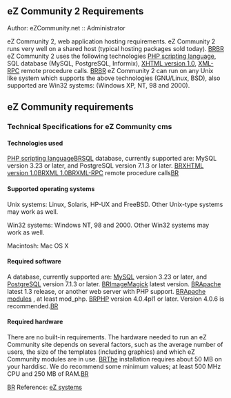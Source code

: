 == eZ Community 2 Requirements ==

Author: eZCommunity.net :: Administrator

eZ Community 2, web application hosting requirements. eZ Community 2 runs very well on a shared host (typical hosting packages sold today). [[BR]][[BR]] eZ Community 2 uses the following technologies [http://www.php.net/ PHP scripting language], SQL database (MySQL, PostgreSQL, Informix), [http://www.w3.org/TR/xhtml1/ XHTML version 1.0], [http://www.xml-rpc.com/ XML-RPC] remote procedure calls. [[BR]][[BR]] eZ Community 2 can run on any Unix like system which supports the above technologies (GNU/Linux, BSD), also supported are Win32 systems: (Windows XP, NT, 98 and 2000).

== eZ Community requirements ==

=== Technical Specifications for eZ Community cms ===

==== Technologies used ====

[http://www.php.net/ PHP scripting language][[BR]]SQL database, currently supported are: MySQL version 3.23 or later, and PostgreSQL version 7.1.3 or later. [[BR]][http://www.w3.org/TR/xhtml1/ XHTML version 1.0][[BR]][http://www.w3.org/TR/2000/REC-xml-20001006 XML 1.0][[BR]][http://www.xml-rpc.com/ XML-RPC] remote procedure calls[[BR]]

==== Supported operating systems ====

Unix systems: Linux, Solaris, HP-UX and FreeBSD. Other Unix-type systems may work as well.

Win32 systems: Windows NT, 98 and 2000. Other Win32 systems may work as well.

Macintosh: Mac OS X

==== Required software ====

A database, currently supported are: [http://www.mysql.com/ MySQL] version 3.23 or later, and [http://www.postgresql.org/ PostgreSQL] version 7.1.3 or later. [[BR]][http://www.imagemagick.org/ ImageMagick] latest version. [[BR]][http://httpd.apache.org/ Apache] latest 1.3 release, or another web server with PHP support. [[BR]][http://modules.apache.org/ Apache modules] , at least mod_php. [[BR]][http://www.php.net/ PHP] version 4.0.4pl1 or later. Version 4.0.6 is recommended.[[BR]]

==== Required hardware ====

There are no built-in requirements. The hardware needed to run an eZ Community site depends on several factors, such as the average number of users, the size of the templates (including graphics) and which eZ Community modules are in use. [[BR]]The installation requires about 50 MB on your harddisc. We do recommend some minimum values; at least 500 MHz CPU and 250 MB of RAM.[[BR]]

[[BR]] Reference: [http://ez.no/ez_publish/cms/ez_publish_2_2/requirements eZ systems]
